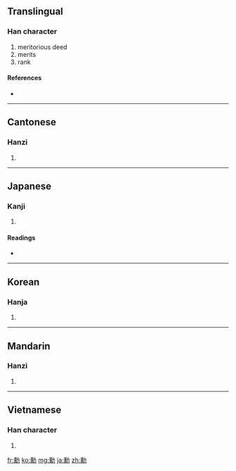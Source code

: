 {{also|勛}}
==Translingual==

===Han character===
{{Han char|rn=19|rad=力|as=14|sn=16|four=2432<sub>7</sub>|canj=竹火大尸 (HFKS)}}

# meritorious deed
# merits
# rank

====References====
* {{Han ref|kx=0149.370|dkj=02465|dj=0338.030|hdz=10381.190|uh=52F3|ud=21235|bh=BEB1|bd=48817}}

----

==Cantonese==

===Hanzi===
{{yue-hanzi|jyut=|y=fan1}}

# {{defn|Cantonese|sort=力14}}

----

==Japanese==

===Kanji===
{{ja-kanji|grade=|rs=力14}}

# {{defn|Japanese}}

====Readings====
* {{ja-readings|on=[[くん]] (kun)|kun=[[いさお]] (isao)}}

----

==Korean==

===Hanja===
{{ko-hanja|hangeul=훈|eumhun=공|rv=hun|mr=hun}}

# {{defn|Korean|sort=力14}}

----

==Mandarin==

===Hanzi===
{{cmn-hanzi|pin=[[xūn]] ([[xun1]])|wg=hsün<sup>1</sup>}}

# {{defn|Mandarin|sort=力14}}

----

==Vietnamese==

===Han character===
{{vi-hantu|[[huân]]|rs=力14}}

# {{defn|Vietnamese|sort=力14}}

[[fr:勳]]
[[ko:勳]]
[[mg:勳]]
[[ja:勳]]
[[zh:勳]]